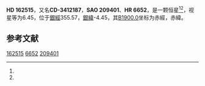 {{Starbox begin
| name = HD 162515
}}
{{Starbox observe
| epoch = [[J2000.0|J2000.0]]
| constell = {{星座名待查}}<ref name=SIMBAD>{{cite web
 | url=http://simbad.u-strasbg.fr/simbad/sim-id?Ident=HR+6652
 | title=Pulsating variable Star
 | publisher=Centre de Données astronomiques de Strasbourg
 | work=SIMBAD
 | accessdate=2012-07-13
 | archive-date=2016-03-19
 | archive-url=https://web.archive.org/web/20160319064447/http://simbad.u-strasbg.fr/simbad/sim-id?Ident=HR+6652
 | dead-url=no
 }}</ref><ref name=DATA>{{cite web
 | url=http://vizier.u-strasbg.fr/viz-bin/VizieR-5?-out.add=.&-source=5050&-corr=PK=HR&-out.max=9999&HR=6652
 | title=VizieR Detailed Page
 | accessdate=2012-07-13
 | archive-date=2016-03-04
 | archive-url=https://web.archive.org/web/20160304223832/http://vizier.u-strasbg.fr/viz-bin/VizieR-5?-out.add=.&-source=5050&-corr=PK=HR&-out.max=9999&HR=6652
 | dead-url=no
 }}</ref>
| 星官 = 
| ra = {{RA|17|52|55.9}}<ref name=SIMBAD /><ref name=DATA />
| dec = {{DEC|-35|1|7}}<ref name=SIMBAD /><ref name=DATA />
| appmag_v = 6.45<ref name=SIMBAD /><ref name=DATA />
}}
{{Starbox character
| class = B9.5V<ref name=SIMBAD /><ref name=DATA />
| b-v = 0.02<ref name=SIMBAD /><ref name=DATA />
| u-b = -0.07<ref name=SIMBAD /><ref name=DATA />
| r-i = <ref name=SIMBAD /><ref name=DATA />
| variable = 
}}
{{Starbox astrometry
| radial_v = -0.07
| prop_mo_ra = -9
| parallax = 
| p_error = 
}}
{{Starbox catalog
| names =CD-3412187，[[SAO星表|SAO]] 209401，[[HD星表|HD]] 162515，[[HR星表|HR]] 6652}}
{{Starbox reference |Simbad=HR+6652}}
{{Starbox end}}

'''HD 162515'''，又名'''CD-3412187'''，'''SAO 209401'''、'''HR 6652'''，是一颗恒星<ref name=SIMBAD /><ref name=DATA />，视星等为6.45，位于[[銀道座標系|銀經]]355.57，[[銀道座標系|銀緯]]-4.45，其[[B1900.0|B1900.0]]坐标为赤經{{RA|17|46|14.8}}，赤緯{{DEC|-34|-4.45|37}}。

== 参考文献 ==
{{reflist}}

{{star-stub}}

[[Category:HD和HDE天體|162515]]
[[Category:HR天體|6652]]
[[Category:SAO天體|209401]]